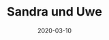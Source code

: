 ---
title: Sandra und Uwe
date: 2020-03-10
image: /images/hochzeitsblog/black/black18.jpg
width: 2000
height: 2000
category: Black
couple_category: 
weight: 7406
---